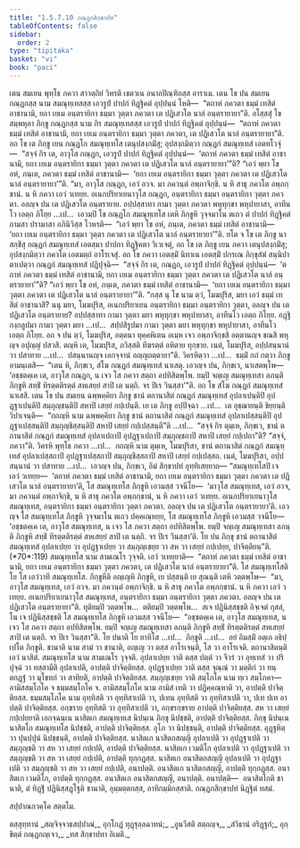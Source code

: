 ```yaml
---
title: "1.5.7.10 กณฺฏกสิกฺขาปท"
tableOfContents: false
sidebar:
  order: 2
type: "tipitaka"
basket: "vi"
book: "paci"
---
```



<DynamicBreadcrumb />

<Division number="428" book="paci">

<Paragraph number="1279" book="paci">
เตน สมเยน พุทฺโธ ภควา สาวตฺถิยํ วิหรติ เชตวเน อนาถปิณฺฑิกสฺส อาราเม. เตน โข ปน สมเยน กณฺฏกสฺส นาม สมณุทฺเทสสฺส เอวรูปํ ปาปกํ ทิฏฺฐิคตํ อุปฺปนฺนํ โหติ—  “ตถาหํ ภควตา ธมฺมํ เทสิตํ อาชานามิ, ยถา เยเม อนฺตรายิกา ธมฺมา วุตฺตา ภควตา เต ปฏิเสวโต นาลํ อนฺตรายายา”ติ. อโสฺสสุํ โข สมฺพหุลา ภิกฺขู กณฺฏกสฺส นาม กิร สมณุทฺเทสสฺส เอวรูปํ ปาปกํ ทิฏฺฐิคตํ อุปฺปนฺนํ—  “ตถาหํ ภควตา ธมฺมํ เทสิตํ อาชานามิ, ยถา เยเม อนฺตรายิกา ธมฺมา วุตฺตา ภควตา, เต ปฏิเสวโต นาลํ อนฺตรายายา”ติ. อถ โข เต ภิกฺขู เยน กณฺฏโก สมณุทฺเทโส เตนุปสงฺกมิํสุ; อุปสงฺกมิตฺวา กณฺฏกํ สมณุทฺเทสํ เอตทโวจุํ—  “สจฺจํ กิร เต, อาวุโส กณฺฏก, เอวรูปํ ปาปกํ ทิฏฺฐิคตํ อุปฺปนฺนํ—  ‘ตถาหํ ภควตา ธมฺมํ เทสิตํ อาชานามิ, ยถา เยเม อนฺตรายิกา ธมฺมา วุตฺตา ภควตา เต ปฏิเสวโต นาลํ อนฺตรายายา’”ติ? “เอวํ พฺยา โข อหํ, ภนฺเต, ภควตา ธมฺมํ เทสิตํ อาชานามิ—  ‘ยถา เยเม อนฺตรายิกา ธมฺมา วุตฺตา ภควตา เต ปฏิเสวโต นาลํ อนฺตรายายา’”ติ.
</Paragraph>

<Paragraph number="1280" book="paci">
“มา, อาวุโส กณฺฏก, เอวํ อวจ. มา ภควนฺตํ อพฺภาจิกฺขิ. น หิ สาธุ ภควโต อพฺภกฺขานํ. น หิ ภควา เอวํ วเทยฺย. อเนกปริยาเยนาวุโส กณฺฏก, อนฺตรายิกา ธมฺมา อนฺตรายิกา วุตฺตา ภควตา. อลญฺจ ปน เต ปฏิเสวโต อนฺตรายาย. อปฺปสฺสาทา กามา วุตฺตา ภควตา พหุทุกฺขา พหุปายาสา, อาทีนโว เอตฺถ ภิโยฺย …เป…  เอวมฺปิ โข กณฺฏโก สมณุทฺเทโส เตหิ ภิกฺขูหิ วุจฺจมาโน ตเถว ตํ ปาปกํ ทิฏฺฐิคตํ ถามสา ปรามาสา อภินิวิสฺส โวหรติ—  “เอวํ พฺยา โข อหํ, ภนฺเต, ภควตา ธมฺมํ เทสิตํ อาชานามิ—  ‘ยถา เยเม อนฺตรายิกา ธมฺมา วุตฺตา ภควตา เต ปฏิเสวโต นาลํ อนฺตรายายา’”ติ.
</Paragraph>

<Paragraph number="1281" book="paci">
ยโต จ โข เต ภิกฺขู นาสกฺขิํสุ กณฺฏกํ สมณุทฺเทสํ เอตสฺมา ปาปกา ทิฏฺฐิคตา วิเวเจตุํ, อถ โข เต ภิกฺขู เยน ภควา เตนุปสงฺกมิํสุ; อุปสงฺกมิตฺวา ภควโต เอตมตฺถํ อาโรเจสุํ. อถ โข ภควา เอตสฺมิํ นิทาเน เอตสฺมิํ ปกรเณ ภิกฺขุสํฆํ สนฺนิปาตาเปตฺวา กณฺฏกํ สมณุทฺเทสํ ปฏิปุจฺฉิ—  “สจฺจํ กิร เต, กณฺฏก, เอวรูปํ ปาปกํ ทิฏฺฐิคตํ อุปฺปนฺนํ—  ‘ตถาหํ ภควตา ธมฺมํ เทสิตํ อาชานามิ, ยถา เยเม อนฺตรายิกา ธมฺมา วุตฺตา ภควตา เต ปฏิเสวโต นาลํ อนฺตรายายา’”ติ? “เอวํ พฺยา โข อหํ, ภนฺเต, ภควตา ธมฺมํ เทสิตํ อาชานามิ—  ‘ยถา เยเม อนฺตรายิกา ธมฺมา วุตฺตา ภควตา เต ปฏิเสวโต นาลํ อนฺตรายายา’”ติ.
</Paragraph>

<Paragraph number="1282" book="paci">
“กสฺส นุ โข นาม ตฺวํ, โมฆปุริส, มยา เอวํ ธมฺมํ เทสิตํ อาชานาสิ? นนุ มยา, โมฆปุริส, อเนกปริยาเยน อนฺตรายิกา ธมฺมา อนฺตรายิกา วุตฺตา, อลญฺจ ปน เต ปฏิเสวโต อนฺตรายาย? อปฺปสฺสาทา กามา วุตฺตา มยา พหุทุกฺขา พหุปายาสา, อาทีนโว เอตฺถ ภิโยฺย. อฏฺฐิกงฺกลูปมา กามา วุตฺตา มยา …เป…  สปฺปสิรูปมา กามา วุตฺตา มยา พหุทุกฺขา พหุปายาสา, อาทีนโว เอตฺถ ภิโยฺย. อถ จ ปน ตฺวํ, โมฆปุริส, อตฺตนา ทุคฺคหิเตน อเมฺห เจว อพฺภาจิกฺขสิ อตฺตานญฺจ ขณสิ พหุญฺจ อปุญฺญํ ปสวสิ. ตญฺหิ เต, โมฆปุริส, ภวิสฺสติ ทีฆรตฺตํ อหิตาย ทุกฺขาย. เนตํ, โมฆปุริส, อปฺปสนฺนานํ วา ปสาทาย …เป…  ปสนฺนานญฺจ เอกจฺจานํ อญฺญถตฺตายา”ติ. วิครหิตฺวา …เป…  ธมฺมิํ กถํ กตฺวา ภิกฺขู อามนฺเตสิ—  “เตน หิ, ภิกฺขเว, สํโฆ กณฺฏกํ สมณุทฺเทสํ นาเสตุ. เอวญฺจ ปน, ภิกฺขเว, นาเสตพฺโพ—  ‘อชฺชตคฺเค เต, อาวุโส กณฺฏก, น เจว โส ภควา สตฺถา อปทิสิตพฺโพ. ยมฺปิ จญฺเญ สมณุทฺเทสา ลภนฺติ ภิกฺขูหิ สทฺธิํ ทิรตฺตติรตฺตํ สหเสยฺยํ สาปิ เต นตฺถิ. จร ปิเร วินสฺสา’”ติ. อถ โข สํโฆ กณฺฏกํ สมณุทฺเทสํ นาเสสิ.
</Paragraph>

<Paragraph number="1283" book="paci">
เตน โข ปน สมเยน ฉพฺพคฺคิยา ภิกฺขู ชานํ ตถานาสิตํ กณฺฏกํ สมณุทฺเทสํ อุปลาเปนฺติปิ อุปฏฺฐาเปนฺติปิ สมฺภุญฺชนฺติปิ สหาปิ เสยฺยํ กปฺเปนฺติ. เย เต ภิกฺขู อปฺปิจฺฉา …เป…  เต อุชฺฌายนฺติ ขิยฺยนฺติ วิปาเจนฺติ—  “กถญฺหิ นาม ฉพฺพคฺคิยา ภิกฺขู ชานํ ตถานาสิตํ กณฺฏกํ สมณุทฺเทสํ อุปลาเปสฺสนฺติปิ อุปฏฺฐาเปสฺสนฺติปิ สมฺภุญฺชิสฺสนฺติปิ สหาปิ เสยฺยํ กปฺเปสฺสนฺตี”ติ …เป…  “สจฺจํ กิร ตุมฺเห, ภิกฺขเว, ชานํ ตถานาสิตํ กณฺฏกํ สมณุทฺเทสํ อุปลาเปถาปิ อุปฏฺฐาเปถาปิ สมฺภุญฺชถาปิ สหาปิ เสยฺยํ กปฺเปถา”ติ? “สจฺจํ, ภควา”ติ. วิครหิ พุทฺโธ ภควา …เป…  กถญฺหิ นาม ตุมฺเห, โมฆปุริสา, ชานํ ตถานาสิตํ กณฺฏกํ สมณุทฺเทสํ อุปลาเปสฺสถาปิ อุปฏฺฐาเปสฺสถาปิ สมฺภุญฺชิสฺสถาปิ สหาปิ เสยฺยํ กปฺเปสฺสถ. เนตํ, โมฆปุริสา, อปฺปสนฺนานํ วา ปสาทาย …เป…  เอวญฺจ ปน, ภิกฺขเว, อิมํ สิกฺขาปทํ อุทฺทิเสยฺยาถ—
</Paragraph>

</Division>
<Division number="429" book="paci">

<Paragraph number="1284" book="paci">
<Emphasis>“สมณุทฺเทโสปิ เจ เอวํ วเทยฺย—  ‘ตถาหํ ภควตา ธมฺมํ เทสิตํ อาชานามิ, ยถา เยเม อนฺตรายิกา ธมฺมา วุตฺตา ภควตา เต ปฏิเสวโต นาลํ อนฺตรายายา’ติ, โส สมณุทฺเทโส ภิกฺขูหิ เอวมสฺส วจนีโย—  ‘มาวุโส สมณุทฺเทส, เอวํ อวจ, มา ภควนฺตํ อพฺภาจิกฺขิ, น หิ สาธุ ภควโต อพฺภกฺขานํ, น หิ ภควา เอวํ วเทยฺย. อเนกปริยาเยนาวุโส สมณุทฺเทส, อนฺตรายิกา ธมฺมา อนฺตรายิกา วุตฺตา ภควตา. อลญฺจ ปน เต ปฏิเสวโต อนฺตรายายา’ติ. เอวญฺจ โส สมณุทฺเทโส ภิกฺขูหิ วุจฺจมาโน ตเถว ปคฺคเณฺหยฺย, โส สมณุทฺเทโส ภิกฺขูหิ เอวมสฺส วจนีโย—  ‘อชฺชตคฺเค เต, อาวุโส สมณุทฺเทส, น เจว โส ภควา สตฺถา อปทิสิตพฺโพ. ยมฺปิ จญฺเญ สมณุทฺเทสา ลภนฺติ ภิกฺขูหิ สทฺธิํ ทิรตฺตติรตฺตํ สหเสยฺยํ สาปิ เต นตฺถิ. จร ปิเร วินสฺสา’ติ. โย ปน ภิกฺขุ ชานํ ตถานาสิตํ สมณุทฺเทสํ อุปลาเปยฺย วา อุปฏฺฐาเปยฺย วา สมฺภุญฺเชยฺย วา สห วา เสยฺยํ กปฺเปยฺย, ปาจิตฺติยนฺ”</Emphasis>ติ. (*70*:<Emphasis>119</Emphasis>)
</Paragraph>

</Division>
<Division number="430" book="paci">

<Paragraph number="1285" book="paci">
<Emphasis>สมณุทฺเทโส</Emphasis> นาม สามเณโร วุจฺจติ.
</Paragraph>

<Paragraph number="1286" book="paci">
<Emphasis>เอวํ วเทยฺยา</Emphasis>ติ—  “ตถาหํ ภควตา ธมฺมํ เทสิตํ อาชานามิ, ยถา เยเม อนฺตรายิกา ธมฺมา วุตฺตา ภควตา, เต ปฏิเสวโต นาลํ อนฺตรายายา”ติ.
</Paragraph>

<Paragraph number="1287" book="paci">
<Emphasis>โส สมณุทฺเทโส</Emphasis>ติ โย โส เอวํวาที สมณุทฺเทโส.
</Paragraph>

<Paragraph number="1288" book="paci">
<Emphasis>ภิกฺขูหี</Emphasis>ติ อญฺเญหิ ภิกฺขูหิ, เย ปสฺสนฺติ เย สุณนฺติ เตหิ วตฺตพฺโพ—  “มา, อาวุโส สมณุทฺเทส, เอวํ อวจ. มา ภควนฺตํ อพฺภาจิกฺขิ. น หิ สาธุ ภควโต อพฺภกฺขานํ. น หิ ภควา เอวํ วเทยฺย. อเนกปริยาเยนาวุโส สมณุทฺเทส, อนฺตรายิกา ธมฺมา อนฺตรายิกา วุตฺตา ภควตา. อลญฺจ ปน เต ปฏิเสวโต อนฺตรายายา”ติ. ทุติยมฺปิ วตฺตพฺโพ…  ตติยมฺปิ วตฺตพฺโพ…  สเจ ปฏินิสฺสชฺชติ อิจฺเจตํ กุสลํ, โน เจ ปฏินิสฺสชฺชติ โส สมณุทฺเทโส ภิกฺขูหิ เอวมสฺส วจนีโย—  “อชฺชตคฺเค เต, อาวุโส สมณุทฺเทส, น เจว โส ภควา สตฺถา อปทิสิตพฺโพ. ยมฺปิ จญฺเญ สมณุทฺเทสา ลภนฺติ ภิกฺขูหิ สทฺธิํ ทิรตฺตติรตฺตํ สหเสยฺยํ สาปิ เต นตฺถิ. จร ปิเร วินสฺสา”ติ.
</Paragraph>

<Paragraph number="1289" book="paci">
<Emphasis>โย ปนา</Emphasis>ติ โย ยาทิโส …เป…  <Emphasis>ภิกฺขู</Emphasis>ติ …เป…  อยํ อิมสฺมิํ อตฺเถ อธิปฺเปโต ภิกฺขูติ.
</Paragraph>

<Paragraph number="1290" book="paci">
<Emphasis>ชานาติ</Emphasis> นาม สามํ วา ชานาติ, อญฺเญ วา ตสฺส อาโรเจนฺติ, โส วา อาโรเจติ.
</Paragraph>

<Paragraph number="1291" book="paci">
<Emphasis>ตถานาสิตนฺ</Emphasis>ติ เอวํ นาสิตํ.
</Paragraph>

<Paragraph number="1292" book="paci">
<Emphasis>สมณุทฺเทโส</Emphasis> นาม สามเณโร วุจฺจติ.
</Paragraph>

<Paragraph number="1293" book="paci">
<Emphasis>อุปลาเปยฺย วา</Emphasis>ติ ตสฺส ปตฺตํ วา จีวรํ วา อุทฺเทสํ วา ปริปุจฺฉํ วา ทสฺสามีติ อุปลาเปติ, อาปตฺติ ปาจิตฺติยสฺส.
</Paragraph>

<Paragraph number="1294" book="paci">
<Emphasis>อุปฏฺฐาเปยฺย วา</Emphasis>ติ ตสฺส จุณฺณํ วา มตฺติกํ วา ทนฺตกฏฺฐํ วา มุโขทกํ วา สาทิยติ, อาปตฺติ ปาจิตฺติยสฺส.
</Paragraph>

<Paragraph number="1295" book="paci">
<Emphasis>สมฺภุญฺเชยฺย วา</Emphasis>ติ สมฺโภโค นาม ทฺเว สมฺโภคา—  อามิสสมฺโภโค จ ธมฺมสมฺโภโค จ. <Emphasis>อามิสสมฺโภโค</Emphasis> นาม อามิสํ เทติ วา ปฏิคฺคณฺหาติ วา, อาปตฺติ ปาจิตฺติยสฺส. <Emphasis>ธมฺมสมฺโภโค</Emphasis> นาม อุทฺทิสติ วา อุทฺทิสาเปติ วา, ปเทน อุทฺทิสติ วา อุทฺทิสาเปติ วา, ปเท ปเท อาปตฺติ ปาจิตฺติยสฺส. อกฺขราย อุทฺทิสติ วา อุทฺทิสาเปติ วา, อกฺขรกฺขราย อาปตฺติ ปาจิตฺติยสฺส.
</Paragraph>

<Paragraph number="1296" book="paci">
<Emphasis>สห วา เสยฺยํ กปฺเปยฺยา</Emphasis>ติ เอกจฺฉนฺเน นาสิตเก สมณุทฺเทเส นิปนฺเน ภิกฺขุ นิปชฺชติ, อาปตฺติ ปาจิตฺติยสฺส. ภิกฺขุ นิปนฺเน นาสิตโก สมณุทฺเทโส นิปชฺชติ, อาปตฺติ ปาจิตฺติยสฺส. อุโภ วา นิปชฺชนฺติ, อาปตฺติ ปาจิตฺติยสฺส. อุฏฺฐหิตฺวา ปุนปฺปุนํ นิปชฺชนฺติ, อาปตฺติ ปาจิตฺติยสฺส.
</Paragraph>

</Division>
<Division number="431" book="paci">

<Paragraph number="1297" book="paci">
นาสิตเก นาสิตกสญฺญี อุปลาเปติ วา อุปฏฺฐาเปติ วา สมฺภุญฺชติ วา สห วา เสยฺยํ กปฺเปติ, อาปตฺติ ปาจิตฺติยสฺส. นาสิตเก เวมติโก อุปลาเปติ วา อุปฏฺฐาเปติ วา สมฺภุญฺชติ วา สห วา เสยฺยํ กปฺเปติ, อาปตฺติ ทุกฺกฏสฺส. นาสิตเก อนาสิตกสญฺญี อุปลาเปติ วา อุปฏฺฐาเปติ วา สมฺภุญฺชติ วา สห วา เสยฺยํ กปฺเปติ, อนาปตฺติ. อนาสิตเก นาสิตกสญฺญี, อาปตฺติ ทุกฺกฏสฺส. อนาสิตเก เวมติโก, อาปตฺติ ทุกฺกฏสฺส. อนาสิตเก อนาสิตกสญฺญี, อนาปตฺติ.
</Paragraph>

</Division>
<Division number="432" book="paci">

<Paragraph number="1298" book="paci">
อนาปตฺติ—  อนาสิตโกติ ชานาติ, ตํ ทิฏฺฐิํ ปฏินิสฺสฏฺโฐติ ชานาติ, อุมฺมตฺตกสฺส, อาทิกมฺมิกสฺสาติ.

</Paragraph>
</Division>

<Paragraph number="1299" type="center" book="paci">
กณฺฏกสิกฺขาปทํ นิฏฺฐิตํ ทสมํ.

  
สปฺปาณกวคฺโค สตฺตโม.



</Paragraph>

<Paragraph number="1300" type="center" book="paci">
ตสฺสุทฺทานํ


</Paragraph>

<Paragraph number="1301" book="paci">
_สญฺจิจฺจวธสปฺปาณํ,_  
อุกฺโกฏํ ทุฏฺฐุลฺลฉาทนํ;_  
_อูนวีสติ สตฺถญฺจ,_  
_สํวิธานํ อริฏฺฐกํ;_  
อุกฺขิตฺตํ กณฺฏกญฺเจว,_  
_ทส สิกฺขาปทา อิเมติ._
</Paragraph>